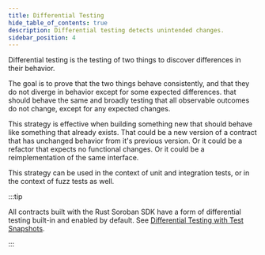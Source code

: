 ```yaml
---
title: Differential Testing
hide_table_of_contents: true
description: Differential testing detects unintended changes.
sidebar_position: 4
---
```


Differential testing is the testing of two things to discover differences in their behavior.

The goal is to prove that the two things behave consistently, and that they do not diverge in behavior except for some expected differences. that should behave the same and broadly testing that all observable outcomes do not change, except for any expected changes.

This strategy is effective when building something new that should behave like something that already exists. That could be a new version of a contract that has unchanged behavior from it's previous version. Or it could be a refactor that expects no functional changes. Or it could be a reimplementation of the same interface.

This strategy can be used in the context of unit and integration tests, or in the context of fuzz tests as well.

:::tip

All contracts built with the Rust Soroban SDK have a form of differential testing built-in and enabled by default. See [Differential Testing with Test Snapshots].

:::

```rust
```

[Getting Started]: ../../smart-contracts/getting-started
[examples]: ../../smart-contracts/example-contracts
[Differential Testing with Test Snapshots]: differential-testing-with-snapshots
